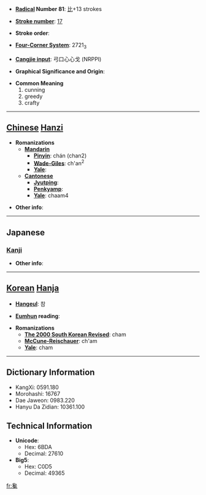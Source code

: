 * '''[[Wiktionary:Chinese radical index| Radical]] Number 81''': [[Wiktionary:Chinese radical index 比|比]]+13 strokes

* '''[[Wiktionary:Chinese total strokes index|Stroke number]]''': [[Wiktionary:Chinese total strokes index 17|17]]

* '''Stroke order''': 

* '''[[Wiktionary:Chinese four corner index|Four-Corner System]]''': 2721<sub>3</sub>

* '''[[Wiktionary:Chinese Cangjie index|Cangjie input]]''': 弓口心心戈 (NRPPI)

* '''Graphical Significance and Origin''': 

* '''Common Meaning'''
*#cunning
*# greedy
*# crafty


----

== [[Chinese]] [[Hanzi]] ==

* '''Romanizations'''
** '''[[Mandarin]]'''
*** '''[[Pinyin]]''': chán (chan2)
*** '''[[Wade-Giles]]''': ch'an<sup>2</sup>
*** '''[[Yale]]''': 
** '''[[Cantonese]]'''
*** '''[[Jyutping]]''':
*** '''[[Penkyamp]]''': 
*** '''[[Yale]]''': chaam4

* '''Other info''': 

----

==Japanese==
===[[Kanji]]===
{{kanji|on readings=[[さん]] (san), [[ぜん]] (zen), [[ざん]] (zan)
|kun readings=[[うさぎ]] (usagi)
}}

* '''Other info''':  

----

== [[Korean]] [[Hanja]] ==

* '''[[Hangeul]]''': 참

* '''[[Eumhun]] reading''': 

* '''Romanizations'''
** '''[[The 2000 South Korean Revised Romanization|The 2000 South Korean Revised]]''': cham
** '''[[McCune-Reischauer]]''': ch'am
** '''[[Yale]]''': cham

----

== Dictionary Information ==

* KangXi: 0591.180
* Morohashi: 16767
* Dae Jaweon: 0983.220
* Hanyu Da Zidian: 10361.100

== Technical Information ==

* '''Unicode''':
** Hex: 6BDA
** Decimal: 27610
* '''Big5''':
** Hex: C0D5
** Decimal: 49365

[[fr:毚]]